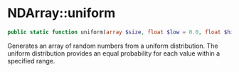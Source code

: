 # NDArray::uniform

```php
public static function uniform(array $size, float $low = 0.0, float $high = 1.0): NDArray;
```
Generates an array of random numbers from a uniform distribution. The uniform distribution provides an equal
probability for each value within a specified range.
